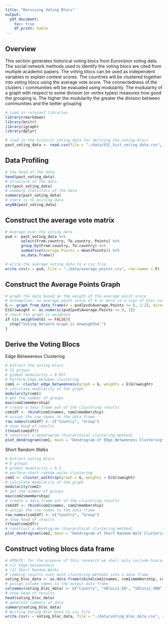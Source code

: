 ```yaml
---
title: "Derviving Voting Blocs"
output: 
  pdf_document:
    toc: true
    df_print: kable
---
```


## Overview

This section generates historical voting blocs from Eurovision voting data. The social network methods used to identify the voting blocs are cited from multiple academic papers. The voting blocs can be used as independent variables to explain contest scores. The countries will be clustered together into voting blocs using the average vote score. The connectedness of the clusters / communities will be evaluated using modularity. The modularity of a graph with respect to some division (or vertex types) measures how good the grouping is. The higher the modularity the greater the division between communities and the better grouping

```r
# Load in relevant libraries
library(rmarkdown)
library(knitr)
library(igraph)
library(dplyr)

# load in the historic voting data for deriving the voting blocs
past_voting_data <- read.csv(file = "./data/ESC_hist_voting_data.csv", header = T)
```

## Data Profiling

```r
# the head of the data
head(past_voting_data)
# structure of the data
str(past_voting_data)
# summary statistics of the data
summary(past_voting_data)
# there is no missing data
anyNA(past_voting_data)
```

## Construct the average vote matrix

```r
# Average over the voting data
pvd <- past_voting_data %>% 
       select(From.country, To.country, Points) %>%
       group_by(From.country, To.country) %>%
       summarise(Average.Points = mean(Points)) %>%
       as.data.frame()

# write the average voting data to a csv file
write.csv(x = pvd, file = "./data/average_points.csv", row.names = F)
```

## Construct the Average Points Graph

```r
# graph the data based on the weight of the average point score
# assumption: an average point score of 8 or more is a sign of bloc voting
G <- graph_from_data_frame(d = pvd[pvd$Average.Points >= 8, 1:2], directed = T)
E(G)$weight <- as.numeric(pvd[pvd$Average.Points >= 8, 3])
# check the graph is weighted
if (is_weighted(G) == FALSE){
  stop("Voting Network Graph is Unweighted.")
}
```

## Derive the Voting Blocs

Edge Betweeness Clustering

```r
# Extract the voting blocs
# 21 groups
# global modularity = 0.057
# Perform Edge between clustering
com1 <- cluster_edge_betweenness(graph = G, weights = E(G)$weight)
# calculate modularity of the graph
modularity(com1)
# get the number of groups
max(com1$membership)
# create a data frame out of the clustering results
com1df <- rbind(com1$names, com1$membership)
# assign the row names to the data frame
row.names(com1df) <- c("Country", "Group")
# show head of results
t(head(com1df))
# construct a dendrogram (hierarchical clustering method)
plot_dendrogram(com1, main = "Dendrogram of EDge Betweeness Clustering")
```

Short Random Walks

```r
# Extract voting blocs
# 6 groups
# global modularity = 0.3
# perform short random walks clustering
com2 <- cluster_walktrap(graph = G, weights = E(G)$weight)
# calculate modularity of the graph
modularity(com2)
# get the number of groups
max(com2$membership)
# create a data frame out of the clustering results
com2df <- rbind(com2$names, com2$membership)
# assign the row names to the data frame
row.names(com2df) <- c("Country", "Group")
# show head of results
t(head(com2df))
# construct a dendrogram (hierarchical clustering method)
plot_dendrogram(com2, main = "Dendrogram of Short Random Walk Clustering")
```

## Construct voting blocs data frame

```r
# UPDATE: for the propose of this research we shall only include hierarchical clustering methods
# (1) Edge-betweenness 
# (2) Short Random Walks
# combine results over both clustering methods into a data frame
voting_bloc_data <- as.data.frame(cbind(com1$names, com1$membership, com2$membership))
# assign column names to the output data frame
colnames(voting_bloc_data) <- c("Country", "VBlocs1_EB", "VBlocs2_SRW")
# show head of results
head(voting_bloc_data)
# generate summary of data
summary(voting_bloc_data)
# Writing Voting Bloc Data to csv file
write.csv(x = voting_bloc_data, file = "./data/voting_bloc_data.csv", row.names = F)
```